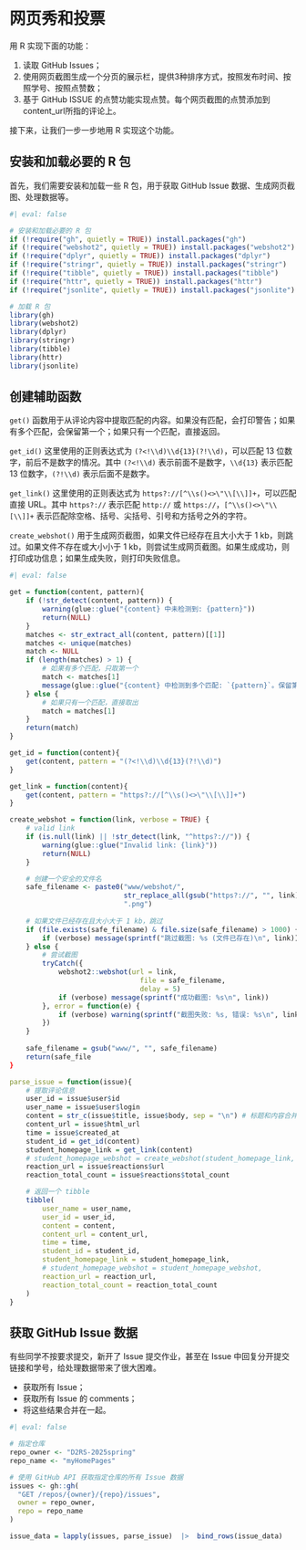 # 网页秀和投票

用 R 实现下面的功能：

1. 读取 GitHub Issues；
2. 使用网页截图生成一个分页的展示栏，提供3种排序方式，按照发布时间、按照学号、按照点赞数；
3. 基于 GitHub ISSUE 的点赞功能实现点赞。每个网页截图的点赞添加到content_url所指的评论上。

接下来，让我们一步一步地用 R 实现这个功能。

## 安装和加载必要的 R 包

首先，我们需要安装和加载一些 R 包，用于获取 GitHub Issue 数据、生成网页截图、处理数据等。

```r
#| eval: false

# 安装和加载必要的 R 包
if (!require("gh", quietly = TRUE)) install.packages("gh")
if (!require("webshot2", quietly = TRUE)) install.packages("webshot2")
if (!require("dplyr", quietly = TRUE)) install.packages("dplyr")
if (!require("stringr", quietly = TRUE)) install.packages("stringr")
if (!require("tibble", quietly = TRUE)) install.packages("tibble")
if (!require("httr", quietly = TRUE)) install.packages("httr")
if (!require("jsonlite", quietly = TRUE)) install.packages("jsonlite")

# 加载 R 包
library(gh)
library(webshot2)
library(dplyr)
library(stringr)
library(tibble)
library(httr)
library(jsonlite)
```


## 创建辅助函数

`get()` 函数用于从评论内容中提取匹配的内容。如果没有匹配，会打印警告；如果有多个匹配，会保留第一个；如果只有一个匹配，直接返回。

`get_id()` 这里使用的正则表达式为 `(?<!\\d)\\d{13}(?!\\d)`，可以匹配 13 位数字，前后不是数字的情况。其中 `(?<!\\d)` 表示前面不是数字，`\\d{13}` 表示匹配 13 位数字，`(?!\\d)` 表示后面不是数字。

`get_link()` 这里使用的正则表达式为 `https?://[^\\s()<>\"\\[\\]]+`，可以匹配直接 URL。其中 `https?://` 表示匹配 `http://` 或 `https://`，`[^\\s()<>\"\\[\\]]+` 表示匹配除空格、括号、尖括号、引号和方括号之外的字符。

`create_webshot()` 用于生成网页截图，如果文件已经存在且大小大于 1 kb，则跳过。如果文件不存在或大小小于 1 kb，则尝试生成网页截图。如果生成成功，则打印成功信息；如果生成失败，则打印失败信息。


```r
#| eval: false

get = function(content, pattern){
    if (!str_detect(content, pattern)) {
        warning(glue::glue("{content} 中未检测到: {pattern}"))
        return(NULL)
    }
    matches <- str_extract_all(content, pattern)[[1]]
    matches <- unique(matches)
    match <- NULL
    if (length(matches) > 1) {
        # 如果有多个匹配，只取第一个
        match <- matches[1]
        message(glue::glue("{content} 中检测到多个匹配: `{pattern}`。保留第一个。"))
    } else {
        # 如果只有一个匹配，直接取出
        match = matches[1]
    }
    return(match)
}

get_id = function(content){
    get(content, pattern = "(?<!\\d)\\d{13}(?!\\d)")
}

get_link = function(content){
    get(content, pattern = "https?://[^\\s()<>\"\\[\\]]+")
}

create_webshot = function(link, verbose = TRUE) {
    # valid link
    if (is.null(link) || !str_detect(link, "^https?://")) {
        warning(glue::glue("Invalid link: {link}"))
        return(NULL)
    }

    # 创建一个安全的文件名
    safe_filename <- paste0("www/webshot/", 
                            str_replace_all(gsub("https?://", "", link), "[^a-zA-Z0-9]", "_"), 
                            ".png")
    
    # 如果文件已经存在且大小大于 1 kb，跳过
    if (file.exists(safe_filename) & file.size(safe_filename) > 1000) {
        if (verbose) message(sprintf("跳过截图: %s (文件已存在)\n", link))
    } else {
        # 尝试截图
        tryCatch({
            webshot2::webshot(url = link, 
                                file = safe_filename, 
                                delay = 5)
            if (verbose) message(sprintf("成功截图: %s\n", link))
        }, error = function(e) {
            if (verbose) warning(sprintf("截图失败: %s, 错误: %s\n", link, e$message))
        })
    }
    
    safe_filename = gsub("www/", "", safe_filename)
    return(safe_file
}

parse_issue = function(issue){
    # 提取评论信息
    user_id = issue$user$id
    user_name = issue$user$login
    content = str_c(issue$title, issue$body, sep = "\n") # 标题和内容合并
    content_url = issue$html_url
    time = issue$created_at
    student_id = get_id(content)
    student_homepage_link = get_link(content)
    # student_homepage_webshot = create_webshot(student_homepage_link, verbose = FALSE)
    reaction_url = issue$reactions$url
    reaction_total_count = issue$reactions$total_count

    # 返回一个 tibble
    tibble(
        user_name = user_name,
        user_id = user_id,
        content = content,
        content_url = content_url,
        time = time,
        student_id = student_id,
        student_homepage_link = student_homepage_link,
        # student_homepage_webshot = student_homepage_webshot,
        reaction_url = reaction_url,
        reaction_total_count = reaction_total_count
    )
}

```

## 获取 GitHub Issue 数据

有些同学不按要求提交，新开了 Issue 提交作业，甚至在 Issue 中回复分开提交链接和学号，给处理数据带来了很大困难。

- 获取所有 Issue；
- 获取所有 Issue 的 comments；
- 将这些结果合并在一起。

```r
#| eval: false

# 指定仓库
repo_owner <- "D2RS-2025spring"
repo_name <- "myHomePages"

# 使用 GitHub API 获取指定仓库的所有 Issue 数据
issues <- gh::gh(
  "GET /repos/{owner}/{repo}/issues",
  owner = repo_owner,
  repo = repo_name
)

issue_data = lapply(issues, parse_issue)  |>  bind_rows(issue_data)

```



